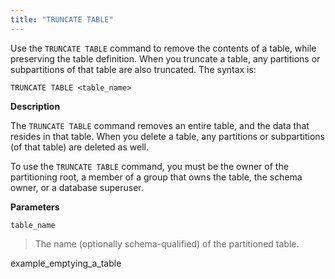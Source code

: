 ```yaml
---
title: "TRUNCATE TABLE"
---
```


<div id="truncate_table" class="registered_link"></div>


Use the `TRUNCATE TABLE` command to remove the contents of a table, while preserving the table definition. When you truncate a table, any partitions or subpartitions of that table are also truncated. The syntax is:

``` text
TRUNCATE TABLE <table_name>
```

**Description**

The `TRUNCATE TABLE` command removes an entire table, and the data that resides in that table. When you delete a table, any partitions or subpartitions (of that table) are deleted as well.

To use the `TRUNCATE TABLE` command, you must be the owner of the partitioning root, a member of a group that owns the table, the schema owner, or a database superuser.

**Parameters**

`table_name`

> The name (optionally schema-qualified) of the partitioned table.

<div class="toctree" data-maxdepth="3">

example_emptying_a_table

</div>
